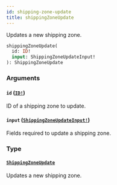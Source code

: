 ```yaml
---
id: shipping-zone-update
title: shippingZoneUpdate
---
```


Updates a new shipping zone.

```graphql
shippingZoneUpdate(
  id: ID!
  input: ShippingZoneUpdateInput!
): ShippingZoneUpdate

```

### Arguments

#### `id` ([`ID!`](/api-reference/scalars/id.mdx))

ID of a shipping zone to update.

#### `input` ([`ShippingZoneUpdateInput!`](/api-reference/inputs/shipping-zone-update-input.mdx))

Fields required to update a shipping zone.

### Type

#### [`ShippingZoneUpdate`](/api-reference/objects/shipping-zone-update.mdx)

Updates a new shipping zone.
